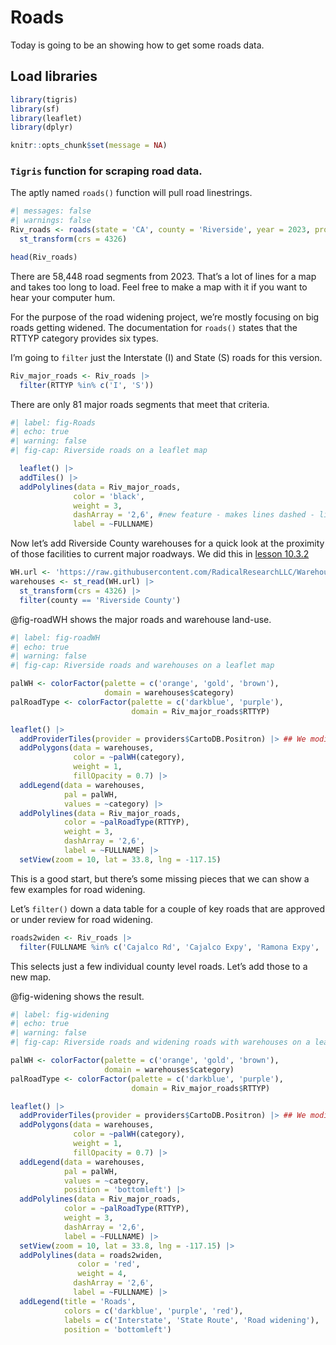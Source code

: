 # Roads {#sec-roads}

::: {.callout-note appearance="simple"}
Today is going to be an showing how to get some roads data.  
:::
  
## Load libraries

```r
library(tigris)
library(sf)
library(leaflet)
library(dplyr)
```
```r
knitr::opts_chunk$set(message = NA)
```

### `Tigris` function for scraping road data.

The aptly named `roads()` function will pull road linestrings.  

```r
#| messages: false
#| warnings: false
Riv_roads <- roads(state = 'CA', county = 'Riverside', year = 2023, progress_bar = FALSE) |> 
  st_transform(crs = 4326)

head(Riv_roads)

```
There are 58,448 road segments from 2023.  That's a lot of lines for a map and takes too long to load.  Feel free to make a map with it if you want to hear your computer hum.  

For the purpose of the road widening project, we're mostly focusing on big roads getting widened.  The documentation for `roads()` states that the RTTYP category provides six types.  

I'm going to `filter` just the Interstate (I) and State (S) roads for this version.  

```r

Riv_major_roads <- Riv_roads |> 
  filter(RTTYP %in% c('I', 'S'))

```

There are only 81 major roads segments that meet that criteria.  

```r
#| label: fig-Roads
#| echo: true
#| warning: false
#| fig-cap: Riverside roads on a leaflet map

  leaflet() |> 
  addTiles() |> 
  addPolylines(data = Riv_major_roads,
              color = 'black',
              weight = 3,
              dashArray = '2,6', #new feature - makes lines dashed - line lenght, space length
              label = ~FULLNAME)
```

Now let's add Riverside County warehouses for a quick look at the proximity of those facilities to current major roadways.  We did this in [lesson 10.3.2](https://radicalresearch.llc/EA078_Fall2024/EJPolygons.html#manually-identify-the-polygon-vertices.) 

```r


WH.url <- 'https://raw.githubusercontent.com/RadicalResearchLLC/WarehouseMap/main/WarehouseCITY/geoJSON/comboFinal.geojson'
warehouses <- st_read(WH.url) |>  
  st_transform(crs = 4326) |> 
  filter(county == 'Riverside County')

```

@fig-roadWH shows the major roads and warehouse land-use.

```r
#| label: fig-roadWH
#| echo: true
#| warning: false
#| fig-cap: Riverside roads and warehouses on a leaflet map

palWH <- colorFactor(palette = c('orange', 'gold', 'brown'),
                     domain = warehouses$category)
palRoadType <- colorFactor(palette = c('darkblue', 'purple'),
                           domain = Riv_major_roads$RTTYP)

leaflet() |> 
  addProviderTiles(provider = providers$CartoDB.Positron) |> ## We modified this line to change to satellite view  
  addPolygons(data = warehouses,
              color = ~palWH(category),
              weight = 1,
              fillOpacity = 0.7) |> 
  addLegend(data = warehouses,
            pal = palWH,
            values = ~category) |> 
  addPolylines(data = Riv_major_roads,
            color = ~palRoadType(RTTYP),
            weight = 3,
            dashArray = '2,6',
            label = ~FULLNAME) |> 
  setView(zoom = 10, lat = 33.8, lng = -117.15) 
```

This is a good start, but there's some missing pieces that we can show a few examples for road widening.

Let's `filter()` down a data table for a couple of key roads that are approved or under review for road widening.

```r

roads2widen <- Riv_roads |> 
  filter(FULLNAME %in% c('Cajalco Rd', 'Cajalco Expy', 'Ramona Expy', 'Gilman Springs Rd'))

```

This selects just a few individual county level roads.  Let's add those to a new map.

@fig-widening shows the result.

```r
#| label: fig-widening
#| echo: true
#| warning: false
#| fig-cap: Riverside roads and widening roads with warehouses on a leaflet map

palWH <- colorFactor(palette = c('orange', 'gold', 'brown'),
                     domain = warehouses$category)
palRoadType <- colorFactor(palette = c('darkblue', 'purple'),
                           domain = Riv_major_roads$RTTYP)

leaflet() |> 
  addProviderTiles(provider = providers$CartoDB.Positron) |> ## We modified this line to change to satellite view  
  addPolygons(data = warehouses,
              color = ~palWH(category),
              weight = 1,
              fillOpacity = 0.7) |> 
  addLegend(data = warehouses,
            pal = palWH,
            values = ~category,
            position = 'bottomleft') |> 
  addPolylines(data = Riv_major_roads,
            color = ~palRoadType(RTTYP),
            weight = 3,
            dashArray = '2,6',
            label = ~FULLNAME) |> 
  setView(zoom = 10, lat = 33.8, lng = -117.15) |> 
  addPolylines(data = roads2widen,
               color = 'red',
               weight = 4,
              dashArray = '2,6',
              label = ~FULLNAME) |> 
  addLegend(title = 'Roads',
            colors = c('darkblue', 'purple', 'red'),
            labels = c('Interstate', 'State Route', 'Road widening'),
            position = 'bottomleft')
```

